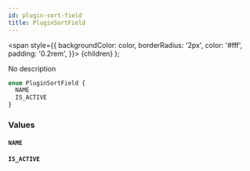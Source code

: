 ```yaml
---
id: plugin-sort-field
title: PluginSortField
---
```


<span
style={{
      backgroundColor: color,
      borderRadius: '2px',
      color: '#fff',
      padding: '0.2rem',
    }}>
{children}
</span>
);

No description

```graphql
enum PluginSortField {
  NAME
  IS_ACTIVE
}
```

### Values

#### `NAME`

#### `IS_ACTIVE`
